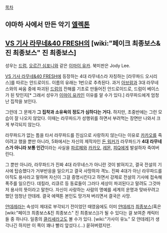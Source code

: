 [[목차]]
== 야마하 사에서 만든 악기 [[엘렉톤]] ==
== [[VS 기사 라무네&40 FRESH]]의 '''[wiki:"페이크 최종보스&진 최종보스" 진 최종보스]''' ==
성우는 [[드럼]], [[오르간 심포니]]와 같은 [[이마이 유카]]. 북미판은 Jody Lee.

[[VS 기사 라무네&40 FRESH]]에 등장하는 4대 라무네스라 자칭하는 [라무파드 오시리스]를 따르는 안드로이드. 이름의 유래는 1번으로 추측된다. 과거 [[아브람]]과 3대 라무네스와의 싸움 중에 파괴된 [[드럼]]의 잔해를 기초로 만들어진 안드로이드로, 드럼이 베이스가 된 탓인지[* 그래서 성우가 [[이마이 유카]]인 이유를 알 수가 있다.] 라무파드에게 엄청난 집착을 보인다.

그런데 그 문제가 '''그 집착과 소유욕의 정도가 심하다는 거다.''' 하지만, 초중반에는 그런 모습이 잘 나오지 않았다. 이때는 라무파드가 성행위를 하면서 부려먹는 장면만 나와서 크게 부각되지 않는다.

라무파드가 없는 틈을 타서 라무파드를 진심으로 사랑하지 않는다는 이유로 [[카카오]]를 죽이려고 했을 뿐만 아니라, 5화에서는 자신의 제작자인 [[돈 워커]]가 라무파드가 '''4대 라무네스가 아니라 보통 인간'''이라는 사실을 [[파르페]]와 [[카카오]], [[레몬]], [[피Q]]에게 발설하자 죽여버린다.

그 뿐만 아니라, 라무파드가 진짜 4대 라무네스가 아니란 것이 밝혀지고, 결국 전설의 기사에 탑승했다가 거부반응을 일으키고 결국 사망하자 격노. 진짜 4대가 아닌 라무파드를 아직도 용사라고 말하며 자신이 그걸 증명시킨다고 하면서 강제로 전설의 기사에 접속해 폭주를 일으킨다. 데킬라, 리큐르 등 동료들이 그러다 세상이 파괴된다고 말려도 그것마저 용사의 뜻이라고 말한다. 자신이 사랑하는 사람의 명예를 세계의 운명과 맞바꾸려고 했던 엄청난 얀데레. 결국 에렉톤 본인도 망가져 버리면서 결국은 사망.

[[얀데레]]라는 속성이 제대로 부각되기 전이었던 때였음에도 이미 [[얀데레]]가 [[최종보스]](혹은 [wiki:"페이크 최종보스&진 최종보스" 진 최종보스])가 될 수 있다는 걸 보여준 캐릭터들 중 하나다. 일종의 [[클리셰]]라고도 볼 수가 있다. [wiki:"가사이 유노" 모 얀데레]가 생각나긴 하지만 이 쪽이 꽤나 빨리 앞섰다.(…) 묻혀버렸지만.
